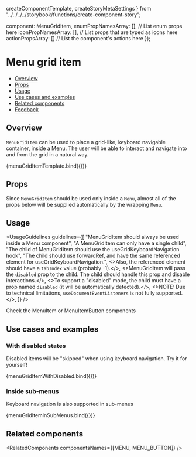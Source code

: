   createComponentTemplate,
  createStoryMetaSettings
} from "../../../../storybook/functions/create-component-story";

  component: MenuGridItem,
  enumPropNamesArray: [], // List enum props here
  iconPropNamesArray: [], // List props that are typed as icons here
  actionPropsArray: [] // List the component's actions here
});

<Meta
  title="Navigation/Menu/Menu grid item"
  component={MenuGridItem}
  argTypes={metaSettings.argTypes}
  decorators={metaSettings.decorators}
/>

<!--- Component documentation -->

# Menu grid item

- [Overview](#overview)
- [Props](#props)
- [Usage](#usage)
- [Use cases and examples](#use-cases-and-examples)
- [Related components](#related-components)
- [Feedback](#feedback)

## Overview

<code>MenuGridItem</code> can be used to place a grid-like, keyboard navigable container, inside a Menu. 
The user will be able to interact and navigate into and from the grid in a natural way.

<Canvas>
  <Story name="Overview">
    {menuGridItemTemplate.bind({})}
  </Story>
</Canvas>

## Props

Since <code>MenuGridItem</code> should be used only inside a <code>Menu</code>, almost all of the props below will be supplied automatically by the wrapping <code>Menu</code>.

<ArgsTable of={MenuGridItem} />

## Usage

<UsageGuidelines guidelines={[
  "MenuGridItem should always be used inside a Menu component",
  "A MenuGridItem can only have a single child",
  "The child of MenuGridItem should use the useGridKeyboardNavigation hook",
  "The child should use forwardRef, and have the same referenced element for useGridKeyboardNavigation.",
  <>Also, the referenced element should have a <code>tabIndex</code> value (probably -1).</>,
  <>MenuGridItem will pass the <code>disabled</code> prop to the child. The child should handle this prop and disable interactions.</>,
  <>To support a "disabled" mode, the child must have a prop named <code>disabled</code> (it will be automatically detected).</>,
  <>NOTE: Due to technical limitations, <code>useDocumentEventListeners</code> is not fully supported.</>,
]} />

<Tip title="Looking for a single button in a menu?">Check the MenuItem or MenuItemButton components</Tip>

## Use cases and examples

### With disabled states

Disabled items will be "skipped" when using keyboard navigation. Try it for yourself!

<Canvas>
  <Story name="With disabled states">
    {menuGridItemWithDisabled.bind({})}
  </Story>
</Canvas>

### Inside sub-menus

Keyboard navigation is also supported in sub-menus

<Canvas>
  <Story name="Inside sub-menus">
    {menuGridItemInSubMenus.bind({})}
  </Story>
</Canvas>

## Related components

<RelatedComponents componentsNames={[MENU, MENU_BUTTON]} />
